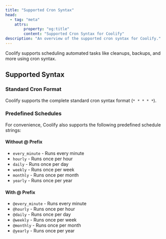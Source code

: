 ```yaml
---
title: "Supported Cron Syntax"
head:
  - tag: "meta"
    attrs:
        property: "og:title"
        content: "Supported Cron Syntax for Coolify"
description: "An overview of the supported cron syntax for Coolify."
---
```


Coolify supports scheduling automated tasks like cleanups, backups, and more using cron syntax.

## Supported Syntax

### Standard Cron Format
Coolify supports the complete standard cron syntax format (`* * * * *`).

### Predefined Schedules
For convenience, Coolify also supports the following predefined schedule strings:

#### Without @ Prefix
- `every_minute` - Runs every minute
- `hourly` - Runs once per hour
- `daily` - Runs once per day
- `weekly` - Runs once per week
- `monthly` - Runs once per month
- `yearly` - Runs once per year

#### With @ Prefix
- `@every_minute` - Runs every minute
- `@hourly` - Runs once per hour
- `@daily` - Runs once per day
- `@weekly` - Runs once per week
- `@monthly` - Runs once per month
- `@yearly` - Runs once per year

